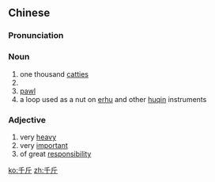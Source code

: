 ==Chinese==
{{zh-forms}}

===Pronunciation===
{{zh-pron
|m=qiānjīn
|c=cin1 gan1
|cat=n,a
}}

===Noun===
{{zh-noun}}

# one thousand [[catty|catties]]
# {{zh-short|千斤頂|lifting jack}}
# [[pawl]]
# a loop used as a nut on [[erhu]] and other [[huqin]] instruments

===Adjective===
{{zh-adj}}

# very [[heavy]]
# very [[important]]
# of great [[responsibility]]

[[ko:千斤]]
[[zh:千斤]]